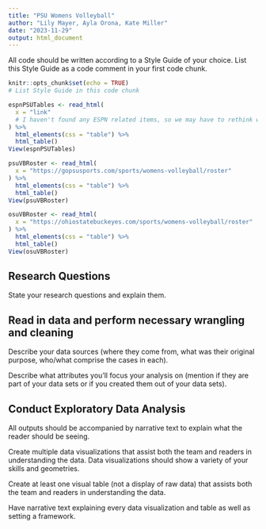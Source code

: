 ---
title: "PSU Womens Volleyball"
author: "Lily Mayer, Ayla Orona, Kate Miller"
date: "2023-11-29"
output: html_document
---


All code should be written according to a Style Guide of your choice. List this Style Guide as a code comment in your first code chunk.
```{r setup, include=FALSE}
knitr::opts_chunk$set(echo = TRUE)
# List Style Guide in this code chunk
```

```{r espnTable}
espnPSUTables <- read_html(
  x = "link"
  # I haven't found any ESPN related items, so we may have to rethink where we get data from.
) %>%
  html_elements(css = "table") %>%
  html_table()
View(espnPSUTables)
```

```{r PSURosterTable}
psuVBRoster <- read_html(
  x = "https://gopsusports.com/sports/womens-volleyball/roster"
) %>%
  html_elements(css = "table") %>%
  html_table()
View(psuVBRoster)
```

```{r OSURosterTable}
osuVBRoster <- read_html(
  x = "https://ohiostatebuckeyes.com/sports/womens-volleyball/roster"
) %>%
  html_elements(css = "table") %>%
  html_table()
View(osuVBRoster)
```

## Research Questions
State your research questions and explain them.

## Read in data and perform necessary wrangling and cleaning
Describe your data sources (where they come from, what was their original purpose, who/what comprise the cases in each).

Describe what attributes you'll focus your analysis on (mention if they are part of your data sets or if you created them out of your data sets).

## Conduct Exploratory Data Analysis
All outputs should be accompanied by narrative text to explain what the reader should be seeing.

Create multiple data visualizations that assist both the team and readers in understanding the data.
Data visualizations should show a variety of your skills and geometries.

Create at least one visual table (not a display of raw data) that assists both the team and readers in understanding the data.

Have narrative text explaining every data visualization and table as well as setting a framework.
